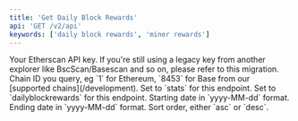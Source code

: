 ```yaml
---
title: 'Get Daily Block Rewards'
api: 'GET /v2/api'
keywords: ['daily block rewards', 'miner rewards']
---
```



<CreditChip description="Returns the amount of block rewards distributed to miners daily" pro={true} />

<ParamField query="apikey" type="string">
  Your Etherscan API key. If you're still using a legacy key from another explorer like BscScan/Basescan and so on, please refer to this migration.
</ParamField>

<ParamField query="chainid" type="string" default="1">
  Chain ID you query, eg `1` for Ethereum, `8453` for Base from our [supported chains](/development).
</ParamField>
<ParamField query="module" type="string" default="stats">
  Set to `stats` for this endpoint.
</ParamField>
<ParamField query="action" type="string" default="dailyblockrewards">
  Set to `dailyblockrewards` for this endpoint.
</ParamField>
<ParamField query="startdate" type="string" default="2019-02-01">
  Starting date in `yyyy-MM-dd` format.
</ParamField>
<ParamField query="enddate" type="string" default="2019-02-28">
  Ending date in `yyyy-MM-dd` format.
</ParamField>
<ParamField query="sort" type="string" default="asc">
  Sort order, either `asc` or `desc`.
</ParamField>
